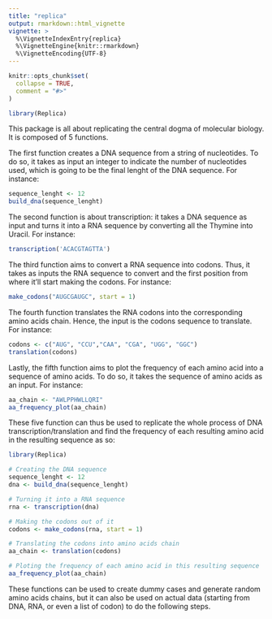 ```yaml
---
title: "replica"
output: rmarkdown::html_vignette
vignette: >
  %\VignetteIndexEntry{replica}
  %\VignetteEngine{knitr::rmarkdown}
  %\VignetteEncoding{UTF-8}
---
```


```r
knitr::opts_chunk$set(
  collapse = TRUE,
  comment = "#>"
)
```

```r
library(Replica)
```

This package is all about replicating the central dogma of molecular biology. It is composed of 5 functions.

The first function creates a DNA sequence from a string of nucleotides. To do so, it takes as input an integer to indicate the number of nucleotides used, which is going to be the final lenght of the DNA sequence. For instance:
```r
sequence_lenght <- 12
build_dna(sequence_lenght)
```

The second function is about transcription: it takes a DNA sequence as input and turns it into a RNA sequence by converting all the Thymine into Uracil. For instance:
```r
transcription('ACACGTAGTTA')
```

The third function aims to convert a RNA sequence into codons. Thus, it takes as inputs the RNA sequence to convert and the first position from where it'll start making the codons. For instance:
```r
make_codons("AUGCGAUGC", start = 1)
```

The fourth function translates the RNA codons into the corresponding amino acids chain. Hence, the input is the codons sequence to translate. For instance:
```r
codons <- c("AUG", "CCU","CAA", "CGA", "UGG", "GGC")
translation(codons)
```

Lastly, the fifth function aims to plot the frequency of each amino acid into a sequence of amino acids. To do so, it takes the sequence of amino acids as an input. For instance: 
```r
aa_chain <- "AWLPPHWLLQRI"
aa_frequency_plot(aa_chain)
```

These five function can thus be used to replicate the whole process of DNA transcription/translation and find the frequency of each resulting amino acid in the resulting sequence as so:
```r
library(Replica)

# Creating the DNA sequence
sequence_lenght <- 12
dna <- build_dna(sequence_lenght)

# Turning it into a RNA sequence
rna <- transcription(dna)

# Making the codons out of it
codons <- make_codons(rna, start = 1)

# Translating the codons into amino acids chain
aa_chain <- translation(codons)

# Ploting the frequency of each amino acid in this resulting sequence
aa_frequency_plot(aa_chain)
```

These functions can be used to create dummy cases and generate random amino acids chains, but it can also be used on actual data (starting from DNA, RNA, or even a list of codon) to do the following steps.

